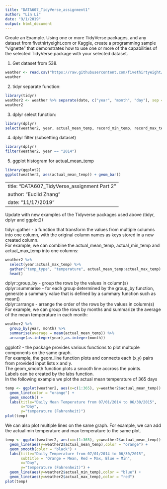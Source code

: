 ---
title: "DATA607_TidyVerse_assignment1"
author: "Lin Li"
date: "9/1/2019"
output: html_document
---

Create an Example.  Using one or more TidyVerse packages, and any dataset from fivethirtyeight.com or Kaggle, create a programming sample “vignette” that demonstrates how to use one or more of the capabilities of the selected TidyVerse package with your selected dataset. 

1. Get dataset from 538.


```{r}
weather <- read.csv("https://raw.githubusercontent.com/fivethirtyeight/data/master/us-weather-history/KCLT.csv")
weather
```

2. tidyr separate function:
```{r}
library(tidyr)
weather2 <- weather %>% separate(date, c("year", "month", "day"), sep = "-")
weather2
```

3. dplyr select function:

```{r}
library(dplyr)
select(weather2, year, actual_mean_temp, record_min_temp, record_max_temp, record_precipitation)
```

4. dplyr filter (subsetting dataset)

```{r}
library(dplyr)
filter(weather2, year == "2014")
```

5. ggplot histogram for actual_mean_temp

```{r}
library(ggplot2)
ggplot(weather2, aes(actual_mean_temp)) + geom_bar()
```


 
---
title: "DATA607_TidyVerse_assignment Part 2"
author: "Euclid Zhang"
date: "11/17/2019"
---
  
Update with new examples of the Tidyverse packages used above (tidyr, dplyr and ggplot2)
  
tidyr::gather - a function that transform the values from multiple columns into one column, with the original column names as keys stored in a new created column.  
For example, we can combine the actual_mean_temp, actual_min_temp and actual_max_temp into one columns:
```{r}
weather2 %>%
  select(year:actual_max_temp) %>% 
  gather("temp_type", "temperature", actual_mean_temp:actual_max_temp) %>% 
  head()
```
dplyr::group_by - group the rows by the values in column(s)  
dplyr::summarise - for each group determined by the group_by function, generate a summary value that is defined by a summary function such as mean()  
dplyr::arrange - arrange the order of the rows by the values in column(s)   
For example, we can group the rows by months and summarize the average of the mean temperature in each month:
```{r}
weather2 %>% 
  group_by(year, month) %>% 
  summarise(average = mean(actual_mean_temp)) %>% 
  arrange(as.integer(year),as.integer(month))
```

ggplot2 - the package provides various functions to plot multuple components on the same graph.  
For example, the geom_line function plots and connects each (x,y) pairs from provided input lists x and y.  
The geom_smooth function plots a smooth line accross the points.  
Labels can be created by the labs function.  
In the following example we plot the actual mean temperature of 365 days
```{r message=FALSE}
temp <- ggplot(weather2, aes(x=c(1:365), y=weather2$actual_mean_temp)) + 
  geom_line(color = "orange") +
  geom_smooth() +
  labs(title="Daily Mean Temperature from 07/01/2014 to 06/30/2015",
       x="Day",
       y="temperature (Fahrenheit)")
plot(temp)
```

We can also plot multiple lines on the same graph. For example, we can add the actual min temperature and max temperature to the same plot.
```{r message=FALSE}
temp <- ggplot(weather2, aes(x=c(1:365), y=weather2$actual_mean_temp)) + 
  geom_line(aes(y=weather2$actual_mean_temp),color = "orange") +
  geom_smooth(color = "black") +
  labs(title="Daily Temperature from 07/01/2014 to 06/30/2015",
       subtitle = "Orange = Mean, Red = Max, Blue = Min",
       x="Day",
       y="temperature (Fahrenheit)") +
  geom_line(aes(y=weather2$actual_min_temp),color = "blue") +
  geom_line(aes(y=weather2$actual_max_temp),color = "red")
plot(temp)
```

